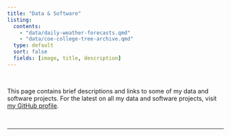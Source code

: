 ```yaml
---
title: "Data & Software"
listing:
  contents: 
    - "data/daily-weather-forecasts.qmd"
    - "data/coe-college-tree-archive.qmd"
  type: default
  sort: false
  fields: [image, title, description]
---
```


<br>

This page contains brief descriptions and links to some of my data and software projects. For the latest on all my data and software projects, visit [my GitHub profile](https://github.com/EAPerry).

<br>

---